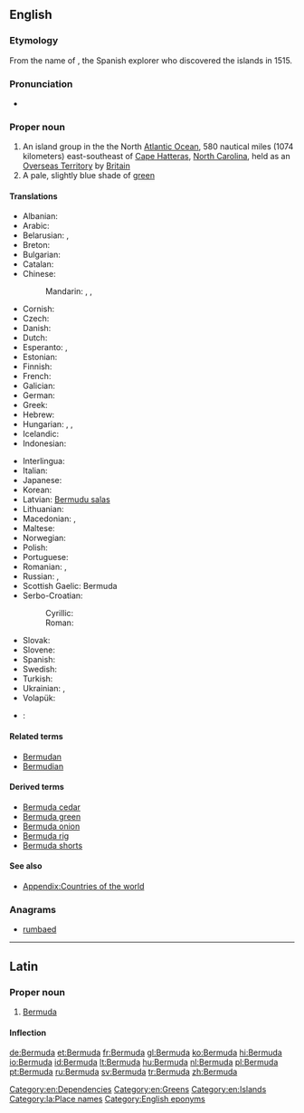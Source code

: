 {{also|bermuda}}
==English==

===Etymology===
From the name of {{w|Juan de Bermudez}}, the Spanish explorer who discovered the islands in 1515.

===Pronunciation===
* {{IPA|/bɚˈmjuːdə/|lang=en}}

===Proper noun===
{{wikipedia}}
{{en-proper noun}}

# An island group in the the North [[Atlantic Ocean]], 580 nautical miles (1074 kilometers) east-southeast of [[Cape Hatteras]], [[North Carolina]], held as an [[Overseas Territory]] by [[Britain]]
# A pale, slightly blue shade of [[green]]
#: {{color panel|7DD8C6}}

====Translations====
{{trans-top|island group}}
* Albanian: {{t-|sq|Bermuda}}
* Arabic: {{t-|ar|جزر برمودا|f|p|tr=júzur barmūda|sc=Arab}}
* Belarusian: {{t-|be|Бэрмуды|f|p|tr=Bermúdy|sc=Cyrl}}, {{t-|be|Бэрмудзкія выспы|f|p|tr=Bermúdzkija výspy|sc=Cyrl}}
* Breton: {{t-|br|Bermuda}}
* Bulgarian: {{t-|bg|Бермуда|f|tr=Bermúda|sc=Cyrl}}
* Catalan: {{t-|ca|Bermudes}}
* Chinese:
*: Mandarin: {{t|cmn|百慕大|tr=Bǎimùdà|sc=Hani}}, {{t|cmn|百慕大群島|sc=Hani}}, {{t|cmn|百慕大群岛|tr=Bǎimùdà qúndǎo|sc=Hani}}
* Cornish: {{t-|kw|Bermuda}}
* Czech: {{t-|cs|Bermudy|p}}
* Danish: {{t-|da|Bermuda}}
* Dutch: {{t+|nl|Bermuda}}
* Esperanto: {{t-|eo|Bermudo}}, {{t-|eo|Bermudoj}}
* Estonian: {{t+|et|Bermuda}}
* Finnish: {{t-|fi|Bermuda}}
* French: {{t+|fr|Bermudes|f|p}}
* Galician: {{t+|gl|Bermuda}}
* German: {{t+|de|Bermudas|p}}
* Greek: {{t-|el|Βερμούδες|tr=Vermúdes}}
* Hebrew: {{t-|he|ברמודה|tr=Bermuda|sc=Hebr}}
* Hungarian: {{t+|hu|Bermuda}}, {{t-|hu|Bermudák|p}}, {{t-|hu|Bermuda-szigetek|p}}
* Icelandic: {{t-|is|Bermúda}}
* Indonesian: {{t+|id|Bermuda}}
{{trans-mid}}
* Interlingua: {{t-|ia|Bermuda}}
* Italian: {{t-|it|Bermuda|f|p}}
* Japanese: {{t-|ja|バーミューダ|tr=Bāmyūda|sc=Jpan}}
* Korean: {{t-|ko|버뮤다|tr=Beomyuda}}
* Latvian: [[Bermudu salas]]
* Lithuanian: {{t+|lt|Bermudai}}
* Macedonian: {{t-|mk|Бермуди|f|p|tr=Bermúdi}},  {{t-|mk|Бермуда|f|tr=Bermúda}}
* Maltese: {{t-|mt|Bermuda}}
* Norwegian: {{t-|no|Bermuda}}
* Polish: {{t+|pl|Bermudy|p}}
* Portuguese: {{t+|pt|Bermudas|p}}
* Romanian: {{t-|ro|Bermuda}}, {{t-|ro|Bermude|f}}
* Russian: {{t-|ru|Бермуды|m|p|tr=Bermúdy|sc=Cyrl}}, {{t-|ru|Бермудские острова|m|p|tr=Bermúdskije ostrová|sc=Cyrl}}
* Scottish Gaelic: Bermuda
* Serbo-Croatian:
*: Cyrillic: {{t-|sh|Бермуди|p|sc=Cyrl}}
*: Roman: {{t-|sh|Bermudi|p}}
* Slovak: {{t-|sk|Bermudy|p}}
* Slovene: {{t-|sl|Bermuda|f}}
* Spanish: {{t+|es|Bermudas|f|p}}
* Swedish: {{t+|sv|Bermuda}}
* Turkish: {{t+|tr|Bermuda}}
* Ukrainian: {{t-|uk|Бермуди|m|p|tr=Bermúdy|sc=Cyrl}}, {{t+|uk|Бермудські острови|m|p|tr=Bermúds’ki ostrový|sc=Cyrl}}
* Volapük: {{t+|vo|Bärmuduäns}}
{{trans-bottom}}

{{checktrans-top}}
* {{ttbc|sh}}: {{t-|sh|Bermuda|f}}
{{trans-bottom}}

====Related terms====
* [[Bermudan]]
* [[Bermudian]]

====Derived terms====
* [[Bermuda cedar]]
* [[Bermuda green]]
* [[Bermuda onion]]
* [[Bermuda rig]]
* [[Bermuda shorts]]

====See also====
* [[Appendix:Countries of the world]]

===Anagrams===
* [[rumbaed#English|rumbaed]]

[[Category:en:Dependencies]]
[[Category:en:Greens]]
[[Category:en:Islands]]

----

==Latin==
{{wikipedia|lang=la}}

===Proper noun===
{{la-proper noun|Bermuda|Bermudae|Bermudae|f|first}}

# [[#English|Bermuda]]

====Inflection====
{{la-decl-1st-loc|Bermud}}

[[Category:la:Place names]]
[[Category:English eponyms]]

[[de:Bermuda]]
[[et:Bermuda]]
[[fr:Bermuda]]
[[gl:Bermuda]]
[[ko:Bermuda]]
[[hi:Bermuda]]
[[io:Bermuda]]
[[id:Bermuda]]
[[lt:Bermuda]]
[[hu:Bermuda]]
[[nl:Bermuda]]
[[pl:Bermuda]]
[[pt:Bermuda]]
[[ru:Bermuda]]
[[sv:Bermuda]]
[[tr:Bermuda]]
[[zh:Bermuda]]